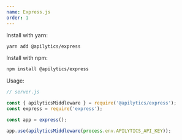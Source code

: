 ```yaml
---
name: Express.js
order: 1
---
```


Install with yarn:

```sh
yarn add @apilytics/express
```

Install with npm:

```sh
npm install @apilytics/express
```

Usage:

```javascript
// server.js

const { apilyticsMiddleware } = require('@apilytics/express');
const express = require('express');

const app = express();

app.use(apilyticsMiddleware(process.env.APILYTICS_API_KEY));
```
